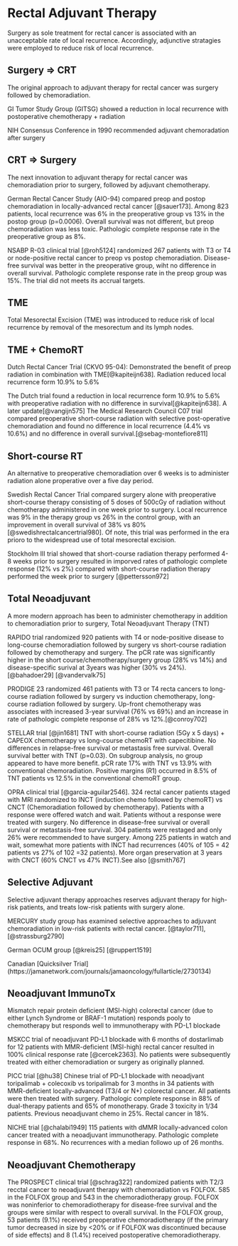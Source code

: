 # Rectal Adjuvant Therapy {#RectalAdjuvant}

Surgery as sole treatment for rectal cancer is associated with an unacceptable rate of local recurrence. Accordingly, adjunctive stratagies were employed to reduce risk of local recurrence.

## Surgery $\Rightarrow$ CRT

The original approach to adjuvant therapy for rectal cancer was surgery followed by chemoradiation.

GI Tumor Study Group (GITSG) showed a reduction in local recurrence with postoperative chemotherapy + radiation

NIH Consensus Conference in 1990 recommended adjuvant chemoradation after surgery

## CRT $\Rightarrow$ Surgery

The next innovation to adjuvant therapy for rectal cancer was chemoradiation prior to surgery, followed by adjuvant chemotherapy.

German Rectal Cancer Study (AIO-94) compared preop and postop chemoradiation in locally-advanced rectal cancer [@sauer173]. Among 823 patients, local recurrence was 6% in the preoperative group vs 13% in the postop group (p=0.0006). Overall survival was not different, but preop chemoradiation was less toxic. Pathologic complete response rate in the preoperative group as 8%.

NSABP R-03 clinical trial [@roh5124] randomized 267 patients with T3 or T4 or node-positive rectal cancer to preop vs postop chemoradiation. Disease-free survival was better in the preoperative group, wiht no difference in overall survival. Pathologic complete response rate in the preop group was 15%. The trial did not meets its accrual targets.

## TME

Total Mesorectal Excision (TME) was introduced to reduce risk of local recurrence by removal of the mesorectum and its lymph nodes.

## TME + ChemoRT

Dutch Rectal Cancer Trial (CKVO 95-04): Demonstrated the benefit of preop radiation in combination with TME[@kapiteijn638]. Radiation reduced local recurrence form 10.9% to 5.6%

The Dutch trial found a reduction in local recurrence form 10.9% to 5.6% with preoperative radiation with no difference in survival[@kapiteijn638]. A later update[@vangijn575] The Medical Research Council C07 trial compared preoperative short-course radiation with selective post-operative chemoradiation and found no difference in local recurrence (4.4% vs 10.6%) and no difference in overall survival.[@sebag-montefiore811]

## Short-course RT

An alternative to preoperative chemoradiation over 6 weeks is to administer radiation alone properative over a five day period.

Swedish Rectal Cancer Trial compared surgery alone with preoperative short-course therapy consisting of 5 doses of 500cGy of radiation without chemotherapy administered in one week prior to surgery. Local recurrence was 9% in the therapy group vs 26% in the control group, with an improvement in overall survival of 38% vs 80%[@swedishrectalcancertrial980]. Of note, this trial was performed in the era prioro to the widespread use of total mesorectal excision.

Stockholm III trial showed that short-course radiation therapy performed 4-8 weeks prior to surgery resulted in imporved rates of pathologic complete response (12% vs 2%) compared with short-course radiation therapy performed the week prior to surgery [@pettersson972]

## Total Neoadjuvant

A more modern approach has been to administer chemotherapy in addition to chemoradiation prior to surgery, Total Neoadjuvant Therapy (TNT)

RAPIDO trial randomized 920 patients with T4 or node-positive disease to long-course chemoradiation followed by surgery vs short-course radiation followed by chemotherapy and surgery. The pCR rate was significantly higher in the short course/chemotherapy/surgery group (28% vs 14%) and disease-specific surival at 3years was higher (30% vs 24%).[@bahadoer29] [@vandervalk75]

PRODIGE 23 randomized 461 patients with T3 or T4 recta cancers to long-course radiation followed by surgery vs induction chemotherapy, long-course radiation followed by surgery. Up-front chemotherapy was associates with increased 3-year survival (76% vs 69%) and an increase in rate of pathologic complete response of 28% vs 12%.[@conroy702]

STELLAR trial [@jin1681] TNT with short-course radiation (5Gy x 5 days) + CAPEOX chemotherapy vs long-course chemoRT with capecitibine. No differences in relapse-free survival or metastasis free survival. Overall survival better with TNT (p=0.03). On subgroup analysis, no group appeared to have more benefit. pCR rate 17% with TNT vs 13.9% with conventional chemoradiation. Positive margins (R1) occurred in 8.5% of TNT patients vs 12.5% in the conventional chemoRT group.

OPRA clinical trial [@garcia-aguilar2546]. 324 rectal cancer patients staged with MRI randomized to INCT (induction chemo followed by chemoRT) vs CNCT (Chemoradiation followed by chemotherapy). Patients with a response were offered watch and wait. Patients without a response were treated with surgery. No difference in disease-free survival or overall survival or metastasis-free survival. 304 patients were restaged and only 26% were recommended to have surgery. Among 225 patients in watch and wait, somewhat more patients with INCT had recurrences (40% of 105 = 42 patients vs 27% of 102 =32 patients). More organ preservation at 3 years with CNCT (60% CNCT vs 47% INCT).See also [@smith767]

## Selective Adjuvant

Selective adjuvant therapy approaches reserves adjuvant therapy for high-risk patients, and treats low-risk patients with surgery alone.

MERCURY study group has examined selective approaches to adjuvant chemoradiation in low-risk patients with rectal cancer. [@taylor711], [@strassburg2790]

German OCUM group [@kreis25] [@ruppert1519]

Canadian [Quicksilver Trial] (https://jamanetwork.com/journals/jamaoncology/fullarticle/2730134)

## Neoadjuvant ImmunoTx

Mismatch repair protein deficient (MSI-high) colorectal cancer (due to either Lynch Syndrome or BRAF-1 mutation) responds pooly to chemotherapy but responds well to immunotherapy with PD-L1 blockade

MSKCC trial of neoadjuvant PD-L1 blockade with 6 months of dostarlimab for 12 patients with MMR-deficient (MSI-high) rectal cancer resulted in 100% clinical response rate [@cercek2363]. No patients were subsequently treated with either chemoradiation or surgery as originally planned.

PICC trial [@hu38] Chinese trial of PD-L1 blockade with neoadjvant toripalimab + colecoxib vs toripalimab for 3 months in 34 patients with MMR-deficient locally-advanced (T3/4 or N+) colorectal cancer. All patients were then treated with surgery. Pathologic complete response in 88% of dual-therapy patients and 65% of monotherapy. Grade 3 toxicity in 1/34 patients. Previous neoadjuvant chemo in 25%. Rectal cancer in 18%.

NICHE trial [@chalabi1949] 115 patients with dMMR locally-advanced colon cancer treated with a neoadjuvant immunotherapy. Pathologic complete response in 68%. No recurrences with a median followo up of 26 months.

## Neoadjuvant Chemotherapy

The PROSPECT clinical trial [@schrag322] randomized patients with T2/3 recctal cancer to neoadjuvant therapy with chemoradiation vs FOLFOX. 585 in the FOLFOX group and 543 in the chemoradiotherapy group. FOLFOX was noninferior to chemoradiotherapy for disease-free survival and the groups were similar with respect to overall survival. In the FOLFOX group, 53 patients (9.1%) received preoperative chemoradiotherapy (if the primary tumor decreased in size by \<20% or if FOLFOX was discontinued because of side effects) and 8 (1.4%) received postoperative chemoradiotherapy.
